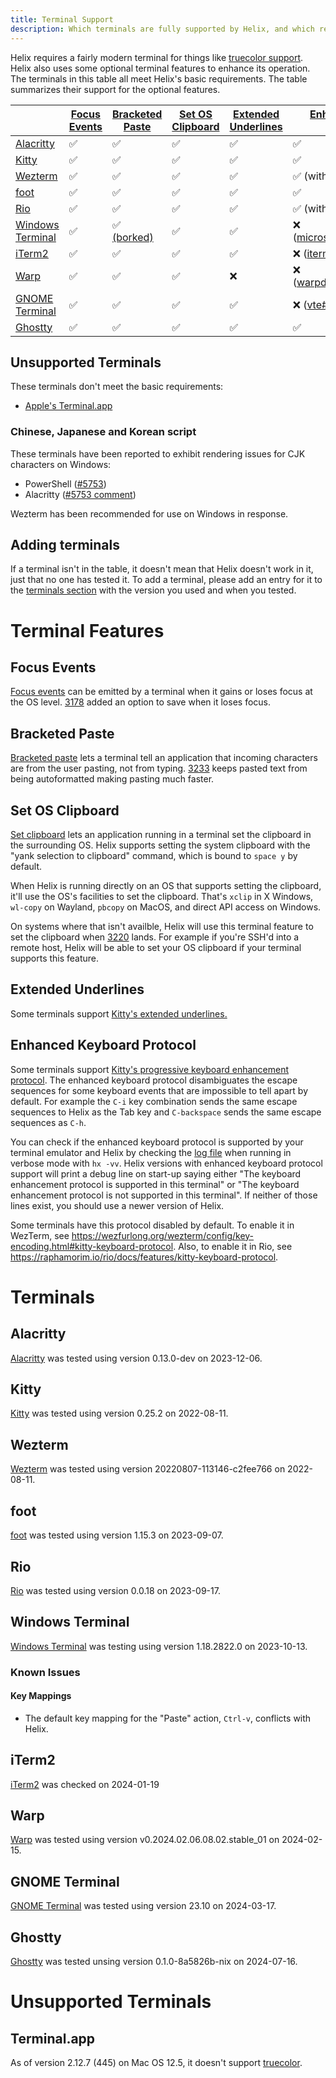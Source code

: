 ```yaml
---
title: Terminal Support
description: Which terminals are fully supported by Helix, and which require additional configurations
---
```


Helix requires a fairly modern terminal for things like [truecolor support](https://github.com/termstandard/colors). Helix also uses some optional terminal features to enhance its operation. The terminals in this table all meet Helix's basic requirements. The table summarizes their support for the optional features.

|                    | [Focus Events] | [Bracketed Paste]                                                   | [Set OS Clipboard] | [Extended Underlines] | [Enhanced Keyboard Protocol]                                                        |
| ------------------ | -------------- | ------------------------------------------------------------------- | ------------------ | --------------------- | ----------------------------------------------------------------------------------- |
| [Alacritty]        | ✅             | ✅                                                                  | ✅                 | ✅                    | ✅                                                                                  |
| [Kitty]            | ✅             | ✅                                                                  | ✅                 | ✅                    | ✅                                                                                  |
| [Wezterm]          | ✅             | ✅                                                                  | ✅                 | ✅                    | ✅ (with config)                                                                    |
| [foot]             | ✅             | ✅                                                                  | ✅                 | ✅                    | ✅                                                                                  |
| [Rio]              | ✅             | ✅                                                                  | ✅                 | ✅                    | ✅ (with config)                                                                    |
| [Windows Terminal] | ✅             | ✅ [(borked)](https://github.com/crossterm-rs/crossterm/issues/737) | ✅                 | ✅                    | ❌ ([microsoft/terminal#11509](https://github.com/microsoft/terminal/issues/11509)) |
| [iTerm2]           | ✅             | ✅                                                                  | ✅                 | ✅                    | ❌ ([iterm2#10017](https://gitlab.com/gnachman/iterm2/-/issues/10017))              |
| [Warp]             | ✅             | ✅                                                                  | ✅                 | ❌                    | ❌ ([warpdotdev/Warp#2528](https://github.com/warpdotdev/Warp/issues/2528))         |
| [GNOME Terminal]   | ✅             | ✅                                                                  | ✅                 | ✅                    | ❌ ([vte#2601](https://gitlab.gnome.org/GNOME/vte/-/issues/2601))                   |
| [Ghostty]          | ✅             | ✅                                                                  | ✅                 | ✅                    | ✅                                                                                  |

##

[Focus Events]: #focus-events
[Bracketed Paste]: #bracketed-paste
[Set OS Clipboard]: #set-os-clipboard
[Extended Underlines]: #extended-underlines
[Enhanced Keyboard Protocol]: #enhanced-keyboard-protocol
[Alacritty]: #alacritty
[Kitty]: #kitty
[Wezterm]: #wezterm
[foot]: #foot
[Rio]: #rio
[Windows Terminal]: #windows-terminal
[iTerm2]: #iterm2
[Warp]: #warp
[GNOME Terminal]: #gnome-terminal
[Ghostty]: #ghostty

## Unsupported Terminals

These terminals don't meet the basic requirements:

- [Apple's Terminal.app](#terminalapp)

### Chinese, Japanese and Korean script

These terminals have been reported to exhibit rendering issues for CJK characters on Windows:

- PowerShell ([#5753](https://github.com/helix-editor/helix/issues/5753))
- Alacritty ([#5753 comment](https://github.com/helix-editor/helix/issues/5753#issuecomment-1411461592))

Wezterm has been recommended for use on Windows in response.

## Adding terminals

If a terminal isn't in the table, it doesn't mean that Helix doesn't work in it, just that no one has tested it. To add a terminal, please add an entry for it to the [terminals section](#terminals) with the version you used and when you tested.

# Terminal Features

## Focus Events

[Focus events](https://terminalguide.namepad.de/mode/p1004/) can be emitted by a terminal when it gains or loses focus at the OS level.
[3178](https://github.com/helix-editor/helix/pull/3178) added an option to save when it loses focus.

## Bracketed Paste

[Bracketed paste](https://en.wikipedia.org/wiki/Bracketed-paste) lets a terminal tell an application that incoming characters are from the user pasting, not from typing.
[3233](https://github.com/helix-editor/helix/pull/3233) keeps pasted text from being autoformatted making pasting much faster.

## Set OS Clipboard

[Set clipboard](https://terminalguide.namepad.de/seq/osc-52/) lets an application running in a terminal set the clipboard in the surrounding OS.
Helix supports setting the system clipboard with the "yank selection to clipboard" command, which is bound to `space y` by default.

When Helix is running directly on an OS that supports setting the clipboard, it'll use the OS's facilities to set the clipboard.
That's `xclip` in X Windows, `wl-copy` on Wayland, `pbcopy` on MacOS, and direct API access on Windows.

On systems where that isn't availble, Helix will use this terminal feature to set the clipboard when [3220](https://github.com/helix-editor/helix/pull/3220) lands.
For example if you're SSH'd into a remote host, Helix will be able to set your OS clipboard if your terminal supports this feature.

## Extended Underlines

Some terminals support [Kitty's extended underlines.](https://sw.kovidgoyal.net/kitty/underlines/)

## Enhanced Keyboard Protocol

Some terminals support [Kitty's progressive keyboard enhancement protocol](https://sw.kovidgoyal.net/kitty/keyboard-protocol/). The enhanced keyboard protocol disambiguates the escape sequences for some keyboard events that are impossible to tell apart by default. For example the `C-i` key combination sends the same escape sequences to Helix as the Tab key and `C-backspace` sends the same escape sequences as `C-h`.

You can check if the enhanced keyboard protocol is supported by your terminal emulator and Helix by checking the [log file] when running in verbose mode with `hx -vv`. Helix versions with enhanced keyboard protocol support will print a debug line on start-up saying either "The keyboard enhancement protocol is supported in this terminal" or "The keyboard enhancement protocol is not supported in this terminal". If neither of those lines exist, you should use a newer version of Helix.

Some terminals have this protocol disabled by default. To enable it in WezTerm, see https://wezfurlong.org/wezterm/config/key-encoding.html#kitty-keyboard-protocol. Also, to enable it in Rio, see https://raphamorim.io/rio/docs/features/kitty-keyboard-protocol.

[log file]: https://github.com/helix-editor/helix/wiki/FAQ#access-the-log-file

# Terminals

## Alacritty

[Alacritty](https://alacritty.org/) was tested using version 0.13.0-dev on 2023-12-06.

## Kitty

[Kitty](https://sw.kovidgoyal.net/kitty/) was tested using version 0.25.2 on 2022-08-11.

## Wezterm

[Wezterm](https://wezfurlong.org/wezterm/) was tested using version 20220807-113146-c2fee766 on 2022-08-11.

## foot

[foot](https://codeberg.org/dnkl/foot) was tested using version 1.15.3 on 2023-09-07.

## Rio

[Rio](https://github.com/raphamorim/rio) was tested using version 0.0.18 on 2023-09-17.

## Windows Terminal

[Windows Terminal](https://github.com/microsoft/terminal) was testing using version 1.18.2822.0 on 2023-10-13.

### Known Issues

#### Key Mappings

- The default key mapping for the "Paste" action, `Ctrl-v`, conflicts with Helix.

## iTerm2

[iTerm2](https://iterm2.com) was checked on 2024-01-19

## Warp

[Warp](https://www.warp.dev) was tested using version v0.2024.02.06.08.02.stable_01 on 2024-02-15.

## GNOME Terminal

[GNOME Terminal](https://help.gnome.org/users/gnome-terminal/stable/) was tested using version 23.10 on 2024-03-17.

## Ghostty

[Ghostty](https://github.com/ghostty-org) was tested unsing version 0.1.0-8a5826b-nix on 2024-07-16.

# Unsupported Terminals

## Terminal.app

As of version 2.12.7 (445) on Mac OS 12.5, it doesn't support [truecolor](https://github.com/termstandard/colors).
